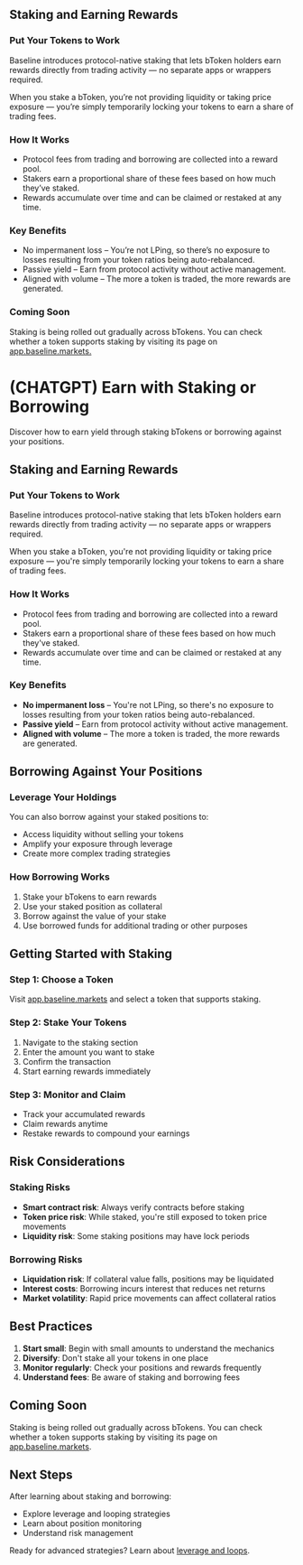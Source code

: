 ## Staking and Earning Rewards

### Put Your Tokens to Work

Baseline introduces protocol-native staking that lets bToken holders earn rewards directly 
from trading activity — no separate apps or wrappers required.

When you stake a bToken, you’re not providing liquidity or taking price exposure — you’re 
simply temporarily locking your tokens to earn a share of trading fees.


### How It Works
- Protocol fees from trading and borrowing are collected into a reward pool.
- Stakers earn a proportional share of these fees based on how much they’ve staked.
- Rewards accumulate over time and can be claimed or restaked at any time.


### Key Benefits
- No impermanent loss – You’re not LPing, so there’s no exposure to losses resulting from your 
token ratios being auto-rebalanced. 
- Passive yield – Earn from protocol activity without active management.
- Aligned with volume – The more a token is traded, the more rewards are generated.


### Coming Soon
Staking is being rolled out gradually across bTokens. You can check whether a token supports 
staking by visiting its page on [app.baseline.markets.](https://app.baseline.markets)





# (CHATGPT) Earn with Staking or Borrowing

Discover how to earn yield through staking bTokens or borrowing against your positions.

## Staking and Earning Rewards

### Put Your Tokens to Work

Baseline introduces protocol-native staking that lets bToken holders earn rewards directly 
from trading activity — no separate apps or wrappers required.

When you stake a bToken, you're not providing liquidity or taking price exposure — you're 
simply temporarily locking your tokens to earn a share of trading fees.

### How It Works
- Protocol fees from trading and borrowing are collected into a reward pool.
- Stakers earn a proportional share of these fees based on how much they've staked.
- Rewards accumulate over time and can be claimed or restaked at any time.

### Key Benefits
- **No impermanent loss** – You're not LPing, so there's no exposure to losses resulting from your 
token ratios being auto-rebalanced. 
- **Passive yield** – Earn from protocol activity without active management.
- **Aligned with volume** – The more a token is traded, the more rewards are generated.

## Borrowing Against Your Positions

### Leverage Your Holdings

You can also borrow against your staked positions to:

- Access liquidity without selling your tokens
- Amplify your exposure through leverage
- Create more complex trading strategies

### How Borrowing Works
1. Stake your bTokens to earn rewards
2. Use your staked position as collateral
3. Borrow against the value of your stake
4. Use borrowed funds for additional trading or other purposes

## Getting Started with Staking

### Step 1: Choose a Token
Visit [app.baseline.markets](https://app.baseline.markets) and select a token that supports staking.

### Step 2: Stake Your Tokens
1. Navigate to the staking section
2. Enter the amount you want to stake
3. Confirm the transaction
4. Start earning rewards immediately

### Step 3: Monitor and Claim
- Track your accumulated rewards
- Claim rewards anytime
- Restake rewards to compound your earnings

## Risk Considerations

### Staking Risks
- **Smart contract risk**: Always verify contracts before staking
- **Token price risk**: While staked, you're still exposed to token price movements
- **Liquidity risk**: Some staking positions may have lock periods

### Borrowing Risks
- **Liquidation risk**: If collateral value falls, positions may be liquidated
- **Interest costs**: Borrowing incurs interest that reduces net returns
- **Market volatility**: Rapid price movements can affect collateral ratios

## Best Practices

1. **Start small**: Begin with small amounts to understand the mechanics
2. **Diversify**: Don't stake all your tokens in one place
3. **Monitor regularly**: Check your positions and rewards frequently
4. **Understand fees**: Be aware of staking and borrowing fees

## Coming Soon

Staking is being rolled out gradually across bTokens. You can check whether a token supports 
staking by visiting its page on [app.baseline.markets](https://app.baseline.markets).

## Next Steps

After learning about staking and borrowing:
- Explore leverage and looping strategies
- Learn about position monitoring
- Understand risk management

Ready for advanced strategies? Learn about [leverage and loops](/trader/leverage-loops). 